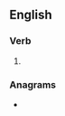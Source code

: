 ==English==

===Verb===
{{head|en|verb form}}

# {{en-past of|par}}

===Anagrams===
* {{anagrams|en|a=adeprr|Draper|draper}}